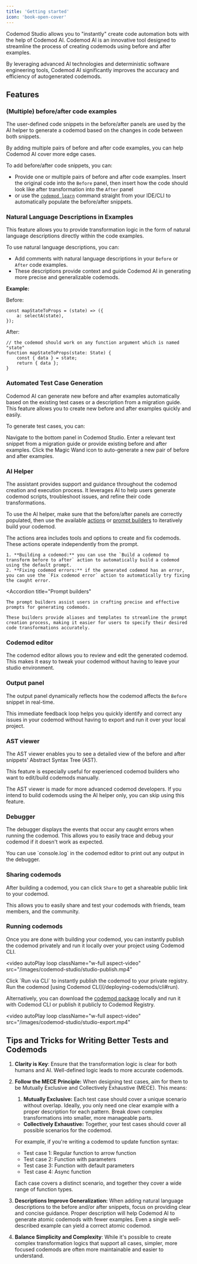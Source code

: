```yaml
---
title: 'Getting started'
icon: 'book-open-cover'
---
```


Codemod Studio allows you to "instantly" create code automation bots with the help of Codemod AI. Codemod AI is an innovative tool designed to streamline the process of creating codemods using before and after examples.

By leveraging advanced AI technologies and deterministic software engineering tools, Codemod AI significantly improves the accuracy and efficiency of autogenerated codemods.

## Features

### (Multiple) before/after code examples

The user-defined code snippets in the before/after panels are used by the AI helper to generate a codemod based on the changes in code between both snippets.

By adding multiple pairs of before and after code examples, you can help Codemod AI cover more edge cases.

To add before/after code snippets, you can:

- Provide one or multiple pairs of before and after code examples. Insert the original code into the `Before` panel, then insert how the code should look like after transformation into the `After` panel
- or use the [`codemod learn`](/deploying-codemods/cli#codemod-learn) command straight from your IDE/CLI to automatically populate the before/after snippets.

### Natural Language Descriptions in Examples

This feature allows you to provide transformation logic in the form of natural language descriptions directly within the code examples.

To use natural language descriptions, you can:

- Add comments with natural language descriptions in your `Before` or `After` code examples.
- These descriptions provide context and guide Codemod AI in generating more precise and generalizable codemods.

**Example:**

Before:

```tsx
const mapStateToProps = (state) => ({
    a: selectA(state),
});
```

After:

```tsx
// the codemod should work on any function argument which is named "state"
function mapStateToProps(state: State) {
    const { data } = state;
    return { data };
}
```

### Automated Test Case Generation

Codemod AI can generate new before and after examples automatically based on the existing test cases or a description from a migration guide. This feature allows you to create new before and after examples quickly and easily.

To generate test cases, you can:

<Steps>
  <Step>
    Navigate to the bottom panel in Codemod Studio.
  </Step>

  <Step>
    Enter a relevant text snippet from a migration guide or provide existing before and after examples.
  </Step>

  <Step>
    Click the Magic Wand icon to auto-generate a new pair of before and after examples.
  </Step>
</Steps>

### AI Helper

The assistant provides support and guidance throughout the codemod creation and execution process. It leverages AI to help users generate codemod scripts, troubleshoot issues, and refine their code transformations.

To use the AI helper, make sure that the before/after panels are correctly populated, then use the available [actions](#actions) or [prompt builders](#prompt-builders) to iteratively build your codemod.

<AccordionGroup>
  <Accordion
    title="Actions"
  >
    The actions area includes tools and options to create and fix codemods. These actions operate independently from the prompt.

    1. **Building a codemod:** you can use the `Build a codemod to transform before to after` action to automatically build a codemod using the default prompt.
    2. **Fixing codemod errors:** if the generated codemod has an error, you can use the `Fix codemod error` action to automatically try fixing the caught error.
  </Accordion>

  <Accordion
    title="Prompt builders"
  >
    The prompt builders assist users in crafting precise and effective prompts for generating codemods.
    
    These builders provide aliases and templates to streamline the prompt creation process, making it easier for users to specify their desired code transformations accurately.
  </Accordion>
</AccordionGroup>

### Codemod editor

The codemod editor allows you to review and edit the generated codemod. This makes it easy to tweak your codemod without having to leave your studio environment.

### Output panel

The output panel dynamically reflects how the codemod affects the `Before` snippet in real-time.
  
This immediate feedback loop helps you quickly identify and correct any issues in your codemod without having to export and run it over your local project.

### AST viewer

The AST viewer enables you to see a detailed view of the before and after snippets' Abstract Syntax Tree (AST).
  
This feature is especially useful for experienced codemod builders who want to edit/build codemods manually.

<Note>
  The AST viewer is made for more advanced codemod developers. If you intend to build codemods using the AI helper only, you can skip using this feature.
</Note>

### Debugger

The debugger displays the events that occur any caught errors when running the codemod. This allows you to easily trace and debug your codemod if it doesn't work as expected.

<Tip>
  You can use `console.log` in the codemod editor to print out any output in the debugger.
</Tip>

### Sharing codemods

After building a codemod, you can click `Share` to get a shareable public link to your codemod.

This allows you to easily share and test your codemods with friends, team members, and the community.

### Running codemods

Once you are done with building your codemod, you can instantly publish the codemod privately and run it locally over your project using Codemod CLI.

<video
  autoPlay
  loop
  className="w-full aspect-video"
  src="/images/codemod-studio/studio-publish.mp4"
></video>


<Steps>
  <Step title="Publish codemod">
    Click `Run via CLI` to instantly publish the codemod to your private registry.
  </Step>
  <Step title="Run via Codemod CLI">
    Run the codemod [using Codemod CLI](/deploying-codemods/cli#run).
  </Step>
</Steps>

Alternatively, you can download the [codemod package](/codemod-registry/introduction#required-codemod-package-structure) locally and run it with Codemod CLI or publish it publicly to Codemod Registry.

<video
  autoPlay
  loop
  className="w-full aspect-video"
  src="/images/codemod-studio/studio-export.mp4"
></video>

## Tips and Tricks for Writing Better Tests and Codemods

1. **Clarity is Key**: Ensure that the transformation logic is clear for both humans and AI. Well-defined logic leads to more accurate codemods.
2. **Follow the MECE Principle:** When designing test cases, aim for them to be Mutually Exclusive and Collectively Exhaustive (MECE). This means:
    1. **Mutually Exclusive:** Each test case should cover a unique scenario without overlap. Ideally, you only need one clear example with a proper description for each pattern. Break down complex transformations into smaller, more manageable parts.
    - **Collectively Exhaustive:** Together, your test cases should cover all possible scenarios for the codemod.
    
    For example, if you're writing a codemod to update function syntax:
    
    - Test case 1: Regular function to arrow function
    - Test case 2: Function with parameters
    - Test case 3: Function with default parameters
    - Test case 4: Async function
    
    Each case covers a distinct scenario, and together they cover a wide range of function types.
    
3. **Descriptions Improve Generalization:** When adding natural language descriptions to the before and/or after snippets, focus on providing clear and concise guidance. Proper description will help Codemod AI to generate atomic codemods with fewer examples. Even a single well-described example can yield a correct atomic codemod.
4. **Balance Simplicity and Complexity**: While it's possible to create complex transformation logics that support all cases, simpler, more focused codemods are often more maintainable and easier to understand.